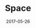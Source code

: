 ---
authors: [Geoffrey Hunter]
date: 2017-05-26
description: Coordinate systems, GDAL, map projections, QGIS, satellites, simplified pertubation models, two-line elements and more.
image: ./_assets/cover-image.webp
lastUpdated: 2019-11-30
title: Space
type: page
---